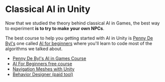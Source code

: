 # Classical AI in Unity

Now that we studied the theory behind classical AI in Games, the best way to experiment **is to try to make your own NPCs**.

The best course to help you getting started with AI in Unity is [Penny De Byl's](https://www.youtube.com/@AliveTeam) one called [AI for beginners](https://learn-unity-com.translate.goog/course/artificial-intelligence-for-beginners) where you'll learn to code most of the algorithms we talked about.

- [Penny De Byl's AI in Games Course](https://learn-unity-com.translate.goog/course/artificial-intelligence-for-beginners)
- [AI For Beginners free course](https://learn-unity-com.translate.goog/course/artificial-intelligence-for-beginners)
- [Navigation Meshes with Unity](https://www.youtube.com/watch?v=CHV1ymlw-P8&ab_channel=Brackeys)
- [Behavior Designer (paid tool)](https://www.youtube.com/watch?v=T_of4_jRoJA&t=131s&pp=ygUTYmVoYXZpb3IgdHJlZSB1bml0eQ%3D%3D)





